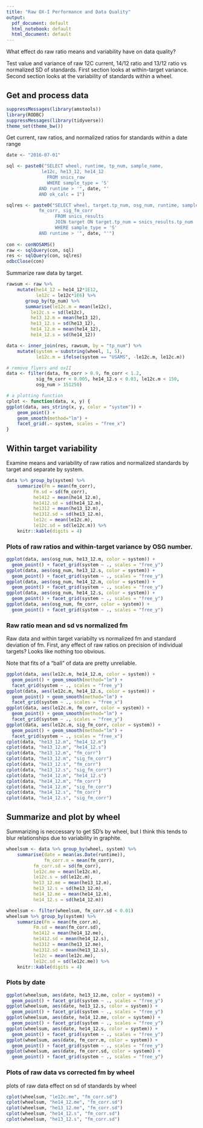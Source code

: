 ```yaml
---
title: "Raw OX-I Performance and Data Quality"
output:
  pdf_document: default
  html_notebook: default
  html_document: default
---
```


What effect do raw ratio means and variability have on data quality?

Test value and variance of raw 12C current, 14/12 ratio and 13/12 ratio vs
normalized SD of standards. First section looks at within-target variance. 
Second section looks at the variability of standards within a wheel.

## Get and process data

```r
suppressMessages(library(amstools))
library(RODBC)
suppressMessages(library(tidyverse))
theme_set(theme_bw())
```


Get current, raw ratios, and normalized ratios for standards within a date range

```r
date <- "2016-07-01"

sql <- paste0("SELECT wheel, runtime, tp_num, sample_name, 
	         le12c, he13_12, he14_12
               FROM snics_raw
               WHERE sample_type = 'S'
		    AND runtime > '", date, "'
		    AND ok_calc = 1")

sqlres <- paste0("SELECT wheel, target.tp_num, osg_num, runtime, sample_name, 
		    fm_corr, sig_fm_corr
                  FROM snics_results
                  JOIN target ON target.tp_num = snics_results.tp_num
                  WHERE sample_type = 'S'
		    AND runtime > '", date, "'")
          
con <- conNOSAMS()
raw <- sqlQuery(con, sql)
res <- sqlQuery(con, sqlres)
odbcClose(con)
```

Summarize raw data by target.

```r
rawsum <- raw %>% 
	mutate(he14_12 = he14_12*1E12, 
	       le12c = le12c*1E6) %>% 
       group_by(tp_num) %>% 
       summarise(le12c.m = mean(le12c),
		 le12c.s = sd(le12c),
		 he13_12.m = mean(he13_12),
		 he13_12.s = sd(he13_12),
		 he14_12.m = mean(he14_12),
		 he14_12.s = sd(he14_12))

data <- inner_join(res, rawsum, by = "tp_num") %>% 
	mutate(system = substring(wheel, 1, 5), 
	       le12c.m = ifelse(system == "USAMS", -le12c.m, le12c.m))

# remove flyers and oxII
data <- filter(data, fm_corr > 0.9, fm_corr < 1.2, 
	       sig_fm_corr < 0.005, he14_12.s < 0.03, le12c.m < 150,
	       osg_num > 151250)

# a plotting function
cplot <- function(data, x, y) {
ggplot(data, aes_string(x, y, color = "system")) + 
    geom_point() + 
    geom_smooth(method="lm") + 
    facet_grid(.~ system, scales = "free_x")
}
```

## Within target variability 

Examine means and variability of raw ratios and normalized standards by
target and separate by system.
```r
data %>% group_by(system) %>% 
	summarize(Fm = mean(fm_corr),
		  Fm.sd = sd(fm_corr),
		  he1412 = mean(he14_12.m),
		  he1412.sd = sd(he14_12.m),
		  he1312 = mean(he13_12.m),
		  he1312.sd = sd(he13_12.m),
		  le12c = mean(le12c.m),
		  le12c.sd = sd(le12c.m)) %>%
	knitr::kable(digits = 4)

```

### Plots of raw ratios and within-target variance by OSG number.

```r
ggplot(data, aes(osg_num, he13_12.m, color = system)) +
  geom_point() + facet_grid(system ~ ., scales = "free_y")
ggplot(data, aes(osg_num, he13_12.s, color = system)) +
  geom_point() + facet_grid(system ~ ., scales = "free_y")
ggplot(data, aes(osg_num, he14_12.m, color = system)) +
  geom_point() + facet_grid(system ~ ., scales = "free_y")
ggplot(data, aes(osg_num, he14_12.s, color = system)) +
  geom_point() + facet_grid(system ~ ., scales = "free_y")
ggplot(data, aes(osg_num, fm_corr, color = system)) +
  geom_point() + facet_grid(system ~ ., scales = "free_y")
```

### Raw ratio mean and sd vs normalized fm

Raw data and within target variabilty vs normalized fm and
standard deviation of fm. First, any effect of raw ratios on 
precision of individual targets? Looks like nothing too obvious.

Note that fits of a "ball" of data are pretty unreliable.

```r
ggplot(data, aes(le12c.m, he14_12.m, color = system)) +
  geom_point() + geom_smooth(method="lm") +
  facet_grid(system ~ ., scales = "free_y")
ggplot(data, aes(le12c.m, he14_12.s, color = system)) +
  geom_point() + geom_smooth(method="lm") +
  facet_grid(system ~ ., scales = "free_x")
ggplot(data, aes(le12c.m, fm_corr, color = system)) +
  geom_point() + geom_smooth(method="lm") +
  facet_grid(system ~ ., scales = "free_y")
ggplot(data, aes(le12c.m, sig_fm_corr, color = system)) +
  geom_point() + geom_smooth(method="lm") +
  facet_grid(system ~ ., scales = "free_x")
cplot(data, "he13_12.m", "he14_12.m")
cplot(data, "he13_12.m", "he14_12.s")
cplot(data, "he13_12.m", "fm_corr")
cplot(data, "he13_12.m", "sig_fm_corr")
cplot(data, "he13_12.s", "fm_corr")
cplot(data, "he13_12.s", "sig_fm_corr")
cplot(data, "he14_12.m", "he14_12.s")
cplot(data, "he14_12.m", "fm_corr")
cplot(data, "he14_12.m", "sig_fm_corr")
cplot(data, "he14_12.s", "fm_corr")
cplot(data, "he14_12.s", "sig_fm_corr")
```

## Summarize and plot by wheel 

Summarizing is neccessary to get SD's by wheel, but I think this tends to blur
relationships due to variability in graphite.

```r
wheelsum <- data %>% group_by(wheel, system) %>% 
	summarise(date = mean(as.Date(runtime)),
	          fm_corr.m = mean(fm_corr),
		  fm_corr.sd = sd(fm_corr),
		  le12c.me = mean(le12c.m),
		  le12c.s = sd(le12c.m),
		  he13_12.me = mean(he13_12.m),
		  he13_12.s = sd(he13_12.m),
		  he14_12.me = mean(he14_12.m),
		  he14_12.s = sd(he14_12.m))

wheelsum <- filter(wheelsum, fm_corr.sd < 0.01)
wheelsum %>% group_by(system) %>% 
	summarize(Fm = mean(fm_corr.m),
		  Fm.sd = mean(fm_corr.sd),
		  he1412 = mean(he14_12.me),
		  he1412.sd = mean(he14_12.s),
		  he1312 = mean(he13_12.me),
		  he1312.sd = mean(he13_12.s),
		  le12c = mean(le12c.me),
		  le12c.sd = sd(le12c.me)) %>%
	knitr::kable(digits = 4)
```

### Plots by date

```r
ggplot(wheelsum, aes(date, he13_12.me, color = system)) +
  geom_point() + facet_grid(system ~ ., scales = "free_y")
ggplot(wheelsum, aes(date, he13_12.s, color = system)) +
  geom_point() + facet_grid(system ~ ., scales = "free_y")
ggplot(wheelsum, aes(date, he14_12.me, color = system)) +
  geom_point() + facet_grid(system ~ ., scales = "free_y")
ggplot(wheelsum, aes(date, he14_12.s, color = system)) +
  geom_point() + facet_grid(system ~ ., scales = "free_y")
ggplot(wheelsum, aes(date, fm_corr.m, color = system)) +
  geom_point() + facet_grid(system ~ ., scales = "free_y")
ggplot(wheelsum, aes(date, fm_corr.sd, color = system)) +
  geom_point() + facet_grid(system ~ ., scales = "free_y")
```

### Plots of raw data vs corrected fm by wheel

plots of raw data effect on sd of standards by wheel

```r
cplot(wheelsum, "le12c.me", "fm_corr.sd")
cplot(wheelsum, "he14_12.me", "fm_corr.sd")
cplot(wheelsum, "he13_12.me", "fm_corr.sd")
cplot(wheelsum, "he14_12.s", "fm_corr.sd")
cplot(wheelsum, "he13_12.s", "fm_corr.sd")
```
